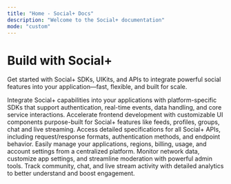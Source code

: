 ```yaml
---
title: "Home - Social+ Docs"
description: "Welcome to the Social+ documentation"
mode: "custom"
---
```


<div style={{ maxWidth:"64rem",margin:"0 auto",paddingTop:"4rem" }}>

  <h1>Build with Social+</h1>

Get started with Social+ SDKs, UIKits, and APIs to integrate powerful social features into your application—fast, flexible, and built for scale.

<CardGroup cols={3}>
  <Card title="SDKs" icon="layer-plus" href="https://mintlify.com/docs/quickstart">
    Integrate Social+ capabilities into your applications with platform-specific SDKs that support authentication, real-time events, data handling, and core service interactions.
  </Card>
  <Card title="UIKits" icon="palette" href="https://mintlify.com/docs/development">
    Accelerate frontend development with customizable UI components purpose-built for Social+ features like feeds, profiles, groups, chat and live streaming.
  </Card>
  <Card title="API References" icon="code" href="https://mintlify.com/docs/development">
    Access detailed specifications for all Social+ APIs, including request/response formats, authentication methods, and endpoint behavior.
  </Card>
  <Card title="Social+ Portal" icon="palette" href="https://mintlify.com/docs/settings/global">
    Easily manage your applications, regions, billing, usage, and account settings from a centralized platform.
  </Card>
  <Card title="Social+ Console" icon="code" href="https://mintlify.com/docs/api-playground/openapi">
    Monitor network data, customize app settings, and streamline moderation with powerful admin tools.
  </Card>
  <Card title="Social+ Dashboard" icon="screwdriver-wrench" href="https://mintlify.com/docs/content/components/accordions">
    Track community, chat, and live stream activity with detailed analytics to better understand and boost engagement.
  </Card>
</CardGroup>

</div>